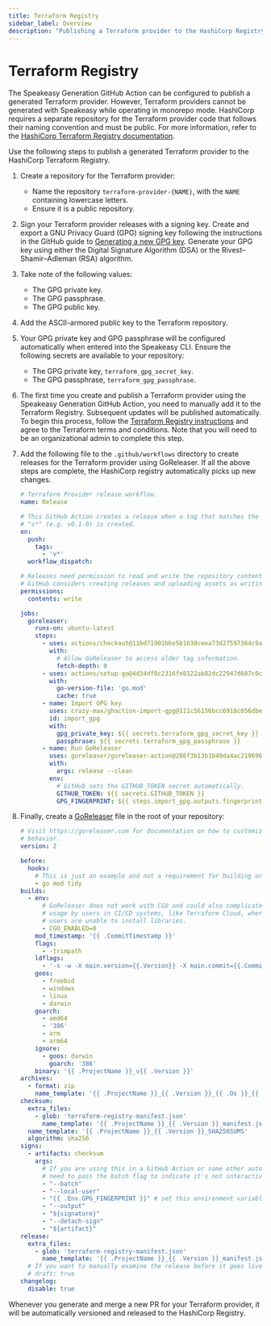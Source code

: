 ```yaml
---
title: Terraform Registry
sidebar_label: Overview
description: "Publishing a Terraform provider to the HashiCorp Registry."
---
```


# Terraform Registry

The Speakeasy Generation GitHub Action can be configured to publish a generated Terraform provider. However, Terraform providers cannot be generated with Speakeasy while operating in monorepo mode. HashiCorp requires a separate repository for the Terraform provider code that follows their naming convention and must be public. For more information, refer to the [HashiCorp Terraform Registry documentation](https://developer.hashicorp.com/terraform/registry/providers/publishing#preparing-your-provider).

Use the following steps to publish a generated Terraform provider to the HashiCorp Terraform Registry.

1. Create a repository for the Terraform provider:

    - Name the repository `terraform-provider-{NAME}`, with the `NAME` containing lowercase letters.
    - Ensure it is a public repository.

2. Sign your Terraform provider releases with a signing key. Create and export a GNU Privacy Guard (GPG) signing key following the instructions in the GitHub guide to [Generating a new GPG key](https://docs.github.com/en/authentication/managing-commit-signature-verification/generating-a-new-gpg-key). Generate your GPG key using either the Digital Signature Algorithm (DSA) or the Rivest–Shamir–Adleman (RSA) algorithm.

3. Take note of the following values:

    - The GPG private key.
    - The GPG passphrase.
    - The GPG public key.

4. Add the ASCII-armored public key to the Terraform repository.

5. Your GPG private key and GPG passphrase will be configured automatically when entered into the Speakeasy CLI. Ensure the following secrets are available to your repository:

    - The GPG private key, `terraform_gpg_secret_key`.
    - The GPG passphrase, `terraform_gpg_passphrase`.

6. The first time you create and publish a Terraform provider using the Speakeasy Generation GitHub Action, you need to manually add it to the Terraform Registry. Subsequent updates will be published automatically. To begin this process, follow the [Terraform Registry instructions](https://developer.hashicorp.com/terraform/registry/providers/publishing) and agree to the Terraform terms and conditions. Note that you will need to be an organizational admin to complete this step.

7. Add the following file to the `.github/workflows` directory to create releases for the Terraform provider using GoReleaser. If all the above steps are complete, the HashiCorp registry automatically picks up new changes.

    ```yaml terraform_publish.yaml
    # Terraform Provider release workflow.
    name: Release
    
    # This GitHub Action creates a release when a tag that matches the pattern
    # "v*" (e.g. v0.1.0) is created.
    on:
      push:
        tags:
          - 'v*'
      workflow_dispatch:
    
    # Releases need permission to read and write the repository contents.
    # GitHub considers creating releases and uploading assets as writing content.
    permissions:
      contents: write
    
    jobs:
      goreleaser:
        runs-on: ubuntu-latest
        steps:
          - uses: actions/checkout@11bd71901bbe5b1630ceea73d27597364c9af683 # v4.2.2
            with:
              # Allow GoReleaser to access older tag information.
              fetch-depth: 0
          - uses: actions/setup-go@4d34df0c2316fe8122ab82dc22947d607c0c91f9 # v4.0.0
            with:
              go-version-file: 'go.mod'
              cache: true
          - name: Import GPG key
            uses: crazy-max/ghaction-import-gpg@111c56156bcc6918c056dbef52164cfa583dc549 # v5.2.0
            id: import_gpg
            with:
              gpg_private_key: ${{ secrets.terraform_gpg_secret_key }}
              passphrase: ${{ secrets.terraform_gpg_passphrase }}
          - name: Run GoReleaser
            uses: goreleaser/goreleaser-action@286f3b13b1b49da4ac219696163fb8c1c93e1200 # v6.0.0
            with:
              args: release --clean
            env:
              # GitHub sets the GITHUB_TOKEN secret automatically.
              GITHUB_TOKEN: ${{ secrets.GITHUB_TOKEN }}
              GPG_FINGERPRINT: ${{ steps.import_gpg.outputs.fingerprint }}
    ```

8. Finally, create a [GoReleaser](https://goreleaser.com/) file in the root of your repository: 

    ```yaml .goreleaser.yml
    # Visit https://goreleaser.com for documentation on how to customize this
    # behavior.
    version: 2
    
    before:
      hooks:
        # This is just an example and not a requirement for building or publishing providers.
        - go mod tidy
    builds:
      - env:
          # GoReleaser does not work with CGO and could also complicate
          # usage by users in CI/CD systems, like Terraform Cloud, where
          # users are unable to install libraries.
          - CGO_ENABLED=0
        mod_timestamp: '{{ .CommitTimestamp }}'
        flags:
          - -trimpath
        ldflags:
          - '-s -w -X main.version={{.Version}} -X main.commit={{.Commit}}'
        goos:
          - freebsd
          - windows
          - linux
          - darwin
        goarch:
          - amd64
          - '386'
          - arm
          - arm64
        ignore:
          - goos: darwin
            goarch: '386'
        binary: '{{ .ProjectName }}_v{{ .Version }}'
    archives:
      - format: zip
        name_template: '{{ .ProjectName }}_{{ .Version }}_{{ .Os }}_{{ .Arch }}'
    checksum:
      extra_files:
        - glob: 'terraform-registry-manifest.json'
          name_template: '{{ .ProjectName }}_{{ .Version }}_manifest.json'
      name_template: '{{ .ProjectName }}_{{ .Version }}_SHA256SUMS'
      algorithm: sha256
    signs:
      - artifacts: checksum
        args:
          # If you are using this in a GitHub Action or some other automated pipeline, you
          # need to pass the batch flag to indicate it's not interactive.
          - "--batch"
          - "--local-user"
          - "{{ .Env.GPG_FINGERPRINT }}" # set this environment variable for your signing key
          - "--output"
          - "${signature}"
          - "--detach-sign"
          - "${artifact}"
    release:
      extra_files:
        - glob: 'terraform-registry-manifest.json'
          name_template: '{{ .ProjectName }}_{{ .Version }}_manifest.json'
      # If you want to manually examine the release before it goes live, uncomment this line:
      # draft: true
    changelog:
      disable: true
    ```

Whenever you generate and merge a new PR for your Terraform provider, it will be automatically versioned and released to the HashiCorp Registry.
